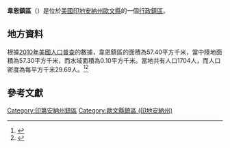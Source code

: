 {{noteTA
|G1=USState
|G2=地名
|G3=Unit
}}
{{Infobox settlement
|official_name            = 韋恩鎮區
|native_name = Wayne Township
|settlement_type          = [[行政鎮區|行政鎮區]]
|image_skyline            = 
|imagesize                = 
|image_map                = Map highlighting Wayne Township, Owen County, Indiana.svg
|mapsize                  = 250px
|pushpin_map  =USA Indiana
|pushpin_label = 韋恩鎮區
|pushpin_label_position   = top
|pushpin_map_caption      = 韋恩鎮區在印地安納州的位置
|subdivision_type         = [[世界政區索引|國家]]
|subdivision_type1        = [[美国州份|州份]]
|subdivision_type2        = [[印地安納州行政区划|縣]]
|subdivision_name         = [[美国|美国]]
|subdivision_name1        = [[印地安納州|印地安納州]]
|subdivision_name2        = [[歐文縣_(印地安納州)|歐文縣]]
|elevation_ft             = 669
|elevation_m              = 204
|timezone                 = [[北美东部時區|北美东部時區]]
|area_total_km2           = 57.40
|area_land_km2            = 57.30
|area_water_km2           = 0.10
|area_total_sq_mi         = 
|area_land_sq_mi          = 
|area_water_sq_mi         = 
|population_as_of         = [[2010年美國人口普查|2010]]
|population_footnotes     = 
|population_total         = 1704
|population_density_km2   = auto
|population_density_sq_mi = auto
|utc_offset               = -5
|coordinates              = {{coord|39|22|37|N|86|40|29|W|type:city_region:US-AL_source:GNS-enwiki|display=inline,title}}
| coor_pinpoint           = 
| coordinates_footnotes   = 
|timezone_DST             = EDT
|utc_offset_DST           = -4
|postal_code_type         = [[美國郵區編號|郵區編號]]
|postal_code              = 47433, 47460
|area_code                = {{link-en|电话区号812|Area code 812|812}}
|blank_name = [[地名信息系统|GNIS ID]]
|blank_info = 454038
}}
'''韋恩鎮區'''（{{lang-en|Wayne Township}}）是位於[[美國|美國]][[印地安納州|印地安納州]][[歐文縣_(印地安納州)|歐文縣]]的一個[[行政鎮區|行政鎮區]]。

== 地方資料 ==
根據[[2010年美國人口普查|2010年美國人口普查]]的數據，韋恩鎮區的面積為57.40平方千米，當中陸地面積為57.30平方千米，而水域面積為0.10平方千米。當地共有人口1704人，而人口密度為每平方千米29.69人。<ref name="GR8">{{cite web|url=http://factfinder2.census.gov|publisher=[[美国人口调查局|美国人口调查局]]|accessdate=2011-05-14|title=American FactFinder|archive-date=2013-09-11|archive-url=https://web.archive.org/web/20130911234518/http://factfinder2.census.gov/|dead-url=no}}</ref><ref>{{cite web|url=https://www.citypopulation.de/en/usa/indiana/admin/|title=USA: Indiana (Counties and Townships) - City Population|access-date=2020-08-10|archive-date=2020-04-22|archive-url=https://web.archive.org/web/20200422090607/https://www.citypopulation.de/en/usa/indiana/admin/|dead-url=no}}</ref>

== 參考文獻 ==
{{reflist}}

{{歐文縣 (印地安納州)}}

{{DEFAULTSORT:Wayne Township}}
[[Category:印第安納州鎮區|Category:印第安納州鎮區]]
[[Category:歐文縣鎮區_(印地安納州)|Category:歐文縣鎮區 (印地安納州)]]

{{Indiana-geo-stub}}